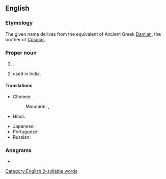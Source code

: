 {{also|daman|damán|dã man}}
==English==
{{wikipedia}}

===Etymology===
The given name derives from the {{bor|en|sa|-}} equivalent of Ancient Greek [[Damian]], the brother of [[Cosmas]].

===Proper noun===
{{en-proper noun}}

# {{place|en|capital|uterr:pref/Daman and Diu|c/India}}.
# {{given name|en|male|from=Sanskrit}} used in India.

====Translations====
{{trans-top|state capital of Daman and Diu, India}}
* Chinese:
*: Mandarin: {{t+|cmn|達曼|sc=Hani}}, {{t+|cmn|达曼|tr=Dāmàn|sc=Hani}}
* Hindi: {{t+|hi|दमन}}
{{trans-mid}}
* Japanese: {{t|ja|ダマン|tr=Daman}}
* Portuguese: {{t+|pt|Damão}}
* Russian: {{t|ru|Дама́н|m}}
{{trans-bottom}}

===Anagrams===
* {{anagrams|en|a=aadmn|A and M|A. and M.|Madan|Manda|ad-man|adman|amand}}

[[Category:English 2-syllable words]]